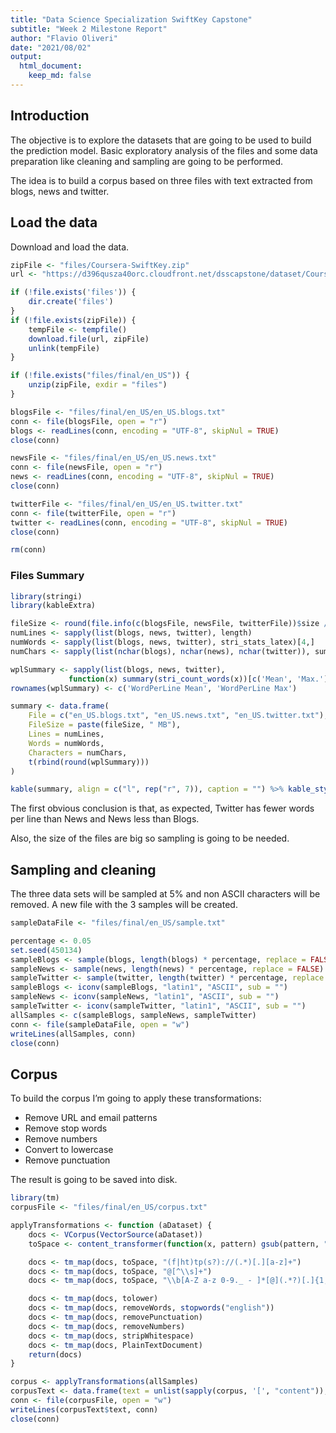 ```yaml
---
title: "Data Science Specialization SwiftKey Capstone"
subtitle: "Week 2 Milestone Report"
author: "Flavio Oliveri"
date: "2021/08/02"
output:
  html_document:
    keep_md: false
---
```


## Introduction

The objective is to explore the datasets that are going to be used to build the prediction model. Basic exploratory analysis of the files and some data preparation like cleaning and sampling are going to be performed.

The idea is to build a corpus based on three files with text extracted from blogs, news and twitter.

## Load the data

Download and load the data.

```r
zipFile <- "files/Coursera-SwiftKey.zip"
url <- "https://d396qusza40orc.cloudfront.net/dsscapstone/dataset/Coursera-SwiftKey.zip"

if (!file.exists('files')) {
    dir.create('files')
}
if (!file.exists(zipFile)) {
    tempFile <- tempfile()
    download.file(url, zipFile)
    unlink(tempFile)
}

if (!file.exists("files/final/en_US")) {
    unzip(zipFile, exdir = "files")
}

blogsFile <- "files/final/en_US/en_US.blogs.txt"
conn <- file(blogsFile, open = "r")
blogs <- readLines(conn, encoding = "UTF-8", skipNul = TRUE)
close(conn)

newsFile <- "files/final/en_US/en_US.news.txt"
conn <- file(newsFile, open = "r")
news <- readLines(conn, encoding = "UTF-8", skipNul = TRUE)
close(conn)

twitterFile <- "files/final/en_US/en_US.twitter.txt"
conn <- file(twitterFile, open = "r")
twitter <- readLines(conn, encoding = "UTF-8", skipNul = TRUE)
close(conn)

rm(conn)
```
### Files Summary

```r
library(stringi)
library(kableExtra)

fileSize <- round(file.info(c(blogsFile, newsFile, twitterFile))$size / 1024 ^ 2)
numLines <- sapply(list(blogs, news, twitter), length)
numWords <- sapply(list(blogs, news, twitter), stri_stats_latex)[4,]
numChars <- sapply(list(nchar(blogs), nchar(news), nchar(twitter)), sum)

wplSummary <- sapply(list(blogs, news, twitter),
             function(x) summary(stri_count_words(x))[c('Mean', 'Max.')])
rownames(wplSummary) <- c('WordPerLine Mean', 'WordPerLine Max')

summary <- data.frame(
    File = c("en_US.blogs.txt", "en_US.news.txt", "en_US.twitter.txt"),
    FileSize = paste(fileSize, " MB"),
    Lines = numLines,
    Words = numWords,
    Characters = numChars,
    t(rbind(round(wplSummary)))
)

kable(summary, align = c("l", rep("r", 7)), caption = "") %>% kable_styling(position = "left")
```
The first obvious conclusion is that, as expected, Twitter has fewer words per line than News and News less than Blogs.

Also, the size of the files are big so sampling is going to be needed.

## Sampling and cleaning

The three data sets will be sampled at 5% and non ASCII characters will be removed. A new file with the 3 samples will be created.

```r
sampleDataFile <- "files/final/en_US/sample.txt"

percentage <- 0.05
set.seed(450134)
sampleBlogs <- sample(blogs, length(blogs) * percentage, replace = FALSE)
sampleNews <- sample(news, length(news) * percentage, replace = FALSE)
sampleTwitter <- sample(twitter, length(twitter) * percentage, replace = FALSE)
sampleBlogs <- iconv(sampleBlogs, "latin1", "ASCII", sub = "")
sampleNews <- iconv(sampleNews, "latin1", "ASCII", sub = "")
sampleTwitter <- iconv(sampleTwitter, "latin1", "ASCII", sub = "")
allSamples <- c(sampleBlogs, sampleNews, sampleTwitter)
conn <- file(sampleDataFile, open = "w")
writeLines(allSamples, conn)
close(conn)


```


## Corpus

To build the corpus I'm going to apply these transformations:

 - Remove URL and email patterns
 - Remove stop words
 - Remove numbers
 - Convert to lowercase
 - Remove punctuation

The result is going to be saved into disk.

```r
library(tm)
corpusFile <- "files/final/en_US/corpus.txt"

applyTransformations <- function (aDataset) {
    docs <- VCorpus(VectorSource(aDataset))
    toSpace <- content_transformer(function(x, pattern) gsub(pattern, " ", x))

    docs <- tm_map(docs, toSpace, "(f|ht)tp(s?)://(.*)[.][a-z]+")
    docs <- tm_map(docs, toSpace, "@[^\\s]+")
    docs <- tm_map(docs, toSpace, "\\b[A-Z a-z 0-9._ - ]*[@](.*?)[.]{1,3} \\b")

    docs <- tm_map(docs, tolower)
    docs <- tm_map(docs, removeWords, stopwords("english"))
    docs <- tm_map(docs, removePunctuation)
    docs <- tm_map(docs, removeNumbers)
    docs <- tm_map(docs, stripWhitespace)
    docs <- tm_map(docs, PlainTextDocument)
    return(docs)
}

corpus <- applyTransformations(allSamples)
corpusText <- data.frame(text = unlist(sapply(corpus, '[', "content")), stringsAsFactors = FALSE)
conn <- file(corpusFile, open = "w")
writeLines(corpusText$text, conn)
close(conn)
```
